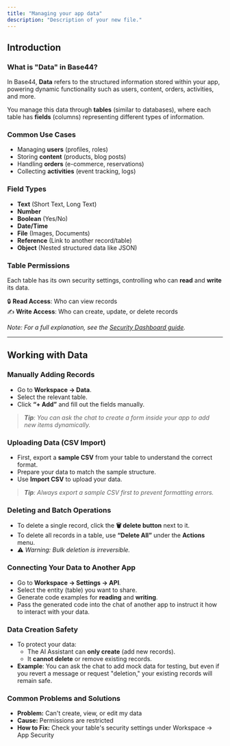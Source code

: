```yaml
---
title: "Managing your app data"
description: "Description of your new file."
---
```


## **Introduction**

### **What is "Data" in Base44?**

In Base44, **Data** refers to the structured information stored within your app, powering dynamic functionality such as users, content, orders, activities, and more.

You manage this data through **tables** (similar to databases), where each table has **fields** (columns) representing different types of information.

### **Common Use Cases**

- Managing **users** (profiles, roles)
- Storing **content** (products, blog posts)
- Handling **orders** (e-commerce, reservations)
- Collecting **activities** (event tracking, logs)

### **Field Types**

- **Text** (Short Text, Long Text)
- **Number**
- **Boolean** (Yes/No)
- **Date/Time**
- **File** (Images, Documents)
- **Reference** (Link to another record/table)
- **Object** (Nested structured data like JSON)

### **Table Permissions**

Each table has its own security settings, controlling who can **read** and **write** its data.

🔒 **Read Access**: Who can view records\
✍️ **Write Access**: Who can create, update, or delete records

_Note: For a full explanation, see the _[_Security Dashboard guide_](https://docs.base44.com/GuidelineDetail?id=680b5baaaea9bfa3a4f275b6)_._

---

## **Working with Data**

### **Manually Adding Records**

- Go to **Workspace → Data**.
- Select the relevant table.
- Click **“\+ Add”** and fill out the fields manually.

> **_Tip_**_: You can ask the chat to create a form inside your app to add new items dynamically._

### **Uploading Data (CSV Import)**

- First, export a **sample CSV** from your table to understand the correct format.
- Prepare your data to match the sample structure.
- Use **Import CSV** to upload your data.

> **_Tip_**_: Always export a sample CSV first to prevent formatting errors._

### **Deleting and Batch Operations**

- To delete a single record, click the **🗑️ delete button** next to it.
- To delete all records in a table, use **“Delete All”** under the **Actions** menu.
- ⚠️ _Warning: Bulk deletion is irreversible._

### **Connecting Your Data to Another App**

- Go to **Workspace → Settings → API**.
- Select the entity (table) you want to share.
- Generate code examples for **reading** and **writing**.
- Pass the generated code into the chat of another app to instruct it how to interact with your data.

### **Data Creation Safety**

- To protect your data:
  - The AI Assistant can **only create** (add new records).
  - It **cannot delete** or remove existing records.
- **Example**: You can ask the chat to add mock data for testing, but even if you revert a message or request "deletion," your existing records will remain safe.

### **Common Problems and Solutions**

- **Problem:** Can't create, view, or edit my data
- **Cause:** Permissions are restricted
- **How to Fix:** Check your table's security settings under Workspace → App Security